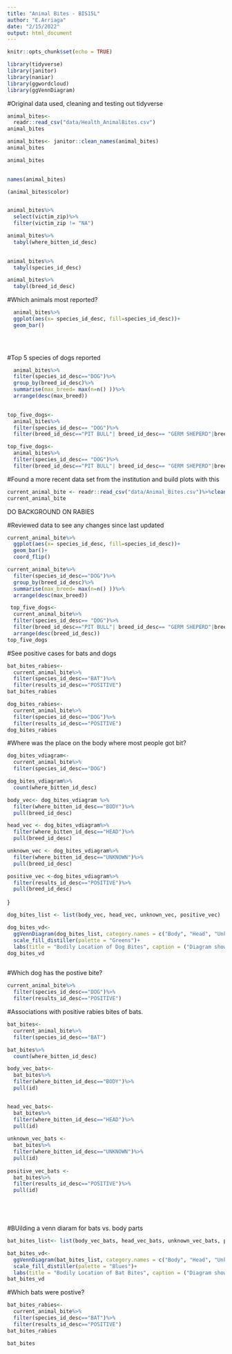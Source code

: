 ```yaml
---
title: "Animal Bites - BIS15L"
author: "E.Arriaga"
date: "2/15/2022"
output: html_document
---
```


```r
knitr::opts_chunk$set(echo = TRUE)
```

```r
library(tidyverse)
library(janitor)
library(naniar)
library(ggwordcloud)
library(ggVennDiagram)
```

#Original data used, cleaning and testing out tidyverse
```r
animal_bites<-
  readr::read_csv("data/Health_AnimalBites.csv")
animal_bites
```
```r
animal_bites<- janitor::clean_names(animal_bites)
animal_bites
```
```r
animal_bites
  

```
```r
names(animal_bites)
```
```r
(animal_bites$color)
```
```r

```
```r
animal_bites%>%
  select(victim_zip)%>%
  filter(victim_zip != "NA")
```
```r
animal_bites%>%
  tabyl(where_bitten_id_desc)
  
```
```r
animal_bites%>%
  tabyl(species_id_desc)
```
```r
animal_bites%>%
  tabyl(breed_id_desc)
```

#Which animals most reported?
```r
  animal_bites%>%
  ggplot(aes(x= species_id_desc, fill=species_id_desc))+
  geom_bar()
 

  
```

#Top 5 species of dogs reported
```r
  animal_bites%>%
  filter(species_id_desc=="DOG")%>%
  group_by(breed_id_desc)%>%
  summarise(max_breed= max(n=n() ))%>%
  arrange(desc(max_breed))
  
```
```r
top_five_dogs<-
  animal_bites%>%
  filter(species_id_desc== "DOG")%>%
  filter(breed_id_desc=="PIT BULL"| breed_id_desc== "GERM SHEPERD"|breed_id_desc== "LABRADOR RETRIV"| breed_id_desc=="BOXER"|breed_id_desc== "CHICHAUHUA")

```

```r
top_five_dogs<-
  animal_bites%>%
  filter(species_id_desc== "DOG")%>%
  filter(breed_id_desc=="PIT BULL"| breed_id_desc== "GERM SHEPERD"|breed_id_desc== "LABRADOR RETRIV"| breed_id_desc=="BOXER"|breed_id_desc== "CHICHAUHUA")
```

#Found a more recent data set from the institution and build plots with this
```r
current_animal_bite <- readr::read_csv("data/Animal_Bites.csv")%>%clean_names()
current_animal_bite

```
DO BACKGROUND ON RABIES 

#Reviewed data to see any changes since last updated
```r
current_animal_bite%>%
  ggplot(aes(x= species_id_desc, fill=species_id_desc))+
  geom_bar()+
  coord_flip()
```
```r
current_animal_bite%>%
  filter(species_id_desc=="DOG")%>%
  group_by(breed_id_desc)%>%
  summarise(max_breed= max(n=n() ))%>%
  arrange(desc(max_breed))
```
```r

 top_five_dogs<-
  current_animal_bite%>%
  filter(species_id_desc== "DOG")%>%
  filter(breed_id_desc=="PIT BULL"| breed_id_desc== "GERM SHEPERD"|breed_id_desc== "LABRADOR RETRIV"| breed_id_desc=="BOXER"|breed_id_desc== "CHICHAUHUA")%>%
  arrange(desc(breed_id_desc))
top_five_dogs
```



#See positive cases for bats and dogs 
```r
bat_bites_rabies<-
  current_animal_bite%>%
  filter(species_id_desc=="BAT")%>%
  filter(results_id_desc=="POSITIVE")
bat_bites_rabies
```
```r
dog_bites_rabies<-
  current_animal_bite%>%
  filter(species_id_desc=="DOG")%>%
  filter(results_id_desc=="POSITIVE")
dog_bites_rabies
```
#Where was the place on the body where most people got bit? 
```r
dog_bites_vdiagram<-
  current_animal_bite%>%
  filter(species_id_desc=="DOG")
```

```r
dog_bites_vdiagram%>%
  count(where_bitten_id_desc)
```
```r
body_vec<- dog_bites_vdiagram %>%
  filter(where_bitten_id_desc=="BODY")%>%
  pull(breed_id_desc)
```

```r
head_vec <- dog_bites_vdiagram%>%
  filter(where_bitten_id_desc=="HEAD")%>%
  pull(breed_id_desc)
```

```r
unknown_vec <- dog_bites_vdiagram%>%
  filter(where_bitten_id_desc=="UNKNOWN")%>%
  pull(breed_id_desc)

positive_vec <-dog_bites_vdiagram%>%
  filter(results_id_desc=="POSITIVE")%>%
  pull(breed_id_desc)
```
}

```r
dog_bites_list <- list(body_vec, head_vec, unknown_vec, positive_vec)

dog_bites_vd<- 
  ggVennDiagram(dog_bites_list, category.names = c("Body", "Head", "Unknown", "Positive"))+
  scale_fill_distiller(palette = "Greens")+
  labs(title = "Bodily Location of Dog Bites", caption = ("Diagram shows the correlation of positive rabies bites and body part"))
dog_bites_vd
  

```
#Which dog has the postive bite?
```r
current_animal_bite%>%
  filter(species_id_desc=="DOG")%>%
  filter(results_id_desc=="POSITIVE")
```


#Associations with positive rabies bites of bats. 
```r
bat_bites<-
  current_animal_bite%>%
  filter(species_id_desc=="BAT")

bat_bites%>%
  count(where_bitten_id_desc)
```
```r
body_vec_bats<-
  bat_bites%>%
  filter(where_bitten_id_desc=="BODY")%>%
  pull(id)


head_vec_bats<- 
  bat_bites%>%
  filter(where_bitten_id_desc=="HEAD")%>%
  pull(id)
  
unknown_vec_bats <- 
  bat_bites%>%
  filter(where_bitten_id_desc=="UNKNOWN")%>%
  pull(id)
 
positive_vec_bats <- 
  bat_bites%>%
  filter(results_id_desc=="POSITIVE")%>%
  pull(id)



  
```
#BUilding a venn diaram for bats vs. body parts
```r
bat_bites_list<- list(body_vec_bats, head_vec_bats, unknown_vec_bats, positive_vec_bats)

bat_bites_vd<- 
  ggVennDiagram(bat_bites_list, category.names = c("Body", "Head", "Unknown", "Positive"))+
  scale_fill_distiller(palette = "Blues")+
  labs(title = "Bodily Location of Bat Bites", caption = ("Diagram shows the correlation of positive rabies bites and body part"))
bat_bites_vd
```
#Which bats were postive?
```r
bat_bites_rabies<-
  current_animal_bite%>%
  filter(species_id_desc=="BAT")%>%
  filter(results_id_desc=="POSITIVE")
bat_bites_rabies
```

```r
bat_bites
```

